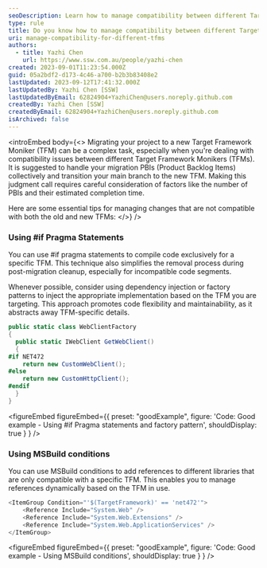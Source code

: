 ```yaml
---
seoDescription: Learn how to manage compatibility between different Target Framework Monikers (TFMs) using #if pragma statements and MSBuild conditions for efficient migrations.
type: rule
title: Do you know how to manage compatibility between different Target Framework Monikers (TFMs)?
uri: manage-compatibility-for-different-tfms
authors:
  - title: Yazhi Chen
    url: https://www.ssw.com.au/people/yazhi-chen
created: 2023-09-01T11:23:54.000Z
guid: 05a2bdf2-d173-4c46-a700-b2b3b83408e2
lastUpdated: 2023-09-12T17:41:32.000Z
lastUpdatedBy: Yazhi Chen [SSW]
lastUpdatedByEmail: 62824904+YazhiChen@users.noreply.github.com
createdBy: Yazhi Chen [SSW]
createdByEmail: 62824904+YazhiChen@users.noreply.github.com
isArchived: false
---
```

<introEmbed
  body={<>
Migrating your project to a new Target Framework Moniker (TFM) can be a complex task, especially when you're dealing with compatibility issues between different Target Framework Monikers (TFMs). It is suggested to handle your migration PBIs (Product Backlog Items) collectively and transition your main branch to the new TFM. Making this judgment call requires careful consideration of factors like the number of PBIs and their estimated completion time.

Here are some essential tips for managing changes that are not compatible with both the old and new TFMs:
  </>}
/>
### Using #if Pragma Statements

You can use #if pragma statements to compile code exclusively for a specific TFM. This technique also simplifies the removal process during post-migration cleanup, especially for incompatible code segments.

Whenever possible, consider using dependency injection or factory patterns to inject the appropriate implementation based on the TFM you are targeting. This approach promotes code flexibility and maintainability, as it abstracts away TFM-specific details.

```cs
public static class WebClientFactory
{
  public static IWebClient GetWebClient()
  {
#if NET472
    return new CustomWebClient();
#else
    return new CustomHttpClient();
#endif
  }
}
```

<figureEmbed figureEmbed={{
  preset: "goodExample",
  figure: 'Code: Good example - Using #if Pragma statements and factory pattern',
  shouldDisplay: true
} } />


### Using MSBuild conditions

You can use MSBuild conditions to add references to different libraries that are only compatible with a specific TFM. This enables you to manage references dynamically based on the TFM in use.

```cs
<ItemGroup Condition="'$(TargetFramework)' == 'net472'">
    <Reference Include="System.Web" />
    <Reference Include="System.Web.Extensions" />
    <Reference Include="System.Web.ApplicationServices" />
</ItemGroup>
```

<figureEmbed figureEmbed={{
  preset: "goodExample",
  figure: 'Code: Good example - Using MSBuild conditions',
  shouldDisplay: true
} } />
